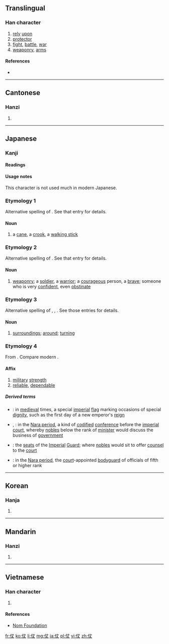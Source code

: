 ==Translingual==

===Han character===
{{Han char|rn=9|rad=人|as=03|sn=5|four=2520<sub>0</sub>|canj=人十大 (OJK)|ids=⿰[[亻]][[丈]]}}

# [[rely]] [[upon]]
# [[protector]]
# [[fight]], [[battle]], [[war]]
# [[weaponry]], [[arms]]

====References====
* {{Han ref|kx=0092.100|dkj=00371|dj=0195.130|hdz=10113.020|uh=4ED7|ud=20183|bh=A54D|bd=42317}}

----

==Cantonese==

===Hanzi===
{{yue-hanzi|jyut=[[zoeng3]], [[zoeng6]]|y=jeung3, jeung6}}

# {{defn|lang=yue|sort=人03}}

----

==Japanese==

===Kanji===
{{ja-kanji|grade=|rs=人03}}

====Readings====
{{ja-readings
|on=[[じょう]] (jō)
|kun=[[つえ]] (tsue), [[つわもの]] (tsuwamono), [[よる|よ.る]] ({{ja-l|仗る}}, yo.ru) {{qualifier|rare}}
}}

====Usage notes====
This character is not used much in modern Japanese.

===Etymology 1===
Alternative spelling of {{ja-l|杖||tsue}}.  See that entry for details.

====Noun====
{{ja-noun|k|hira=つえ|rom=tsue|hhira=つゑ}}

# {{alternative spelling of|lang=ja|sort=つえ|杖|dot=:}} a [[cane]], a [[crook]], a [[walking stick]]

===Etymology 2===
Alternative spelling of {{ja-l|兵||tsuwamono}}.  See that entry for details.

====Noun====
{{ja-noun|k|hira=つわもの|rom=tsuwamono|hhira=つはもの}}

# {{alternative spelling of|lang=ja|sort=つわもの|兵|dot=:}} [[weaponry]]; a [[soldier]], a [[warrior]]; a [[courageous]] person, a [[brave]]; someone who is very [[confident]], even [[obstinate]]

===Etymology 3===
Alternative spelling of {{ja-l|回り}}, {{ja-l|周り}}, {{ja-l|廻り||mawari}}.  See those entries for details.

====Noun====
{{ja-noun|k|hira=まわり|rom=mawari|hhira=まはり}}

# {{alternative spelling of|lang=ja|sort=まわり|回り|dot=, etc.:}} [[surroundings]]; [[around]]; [[turning]]

===Etymology 4===
From {{etyl|ltc|ja|sort=しょう'}} {{term|lang=ltc|仗}}.  Compare modern {{etyl|cmn|-}} {{term|lang=cmn|仗|tr=zhàng}}.

====Affix====
{{ja-pos|k|affix|hira=じょう|rom=jō|hhira=ぢやう|hidx=しょう'}}

# [[military]] [[strength]]
# [[reliable]], [[dependable]]

=====Derived terms=====
{{der-top}}
* {{ja-l|仗旗|じょうき|jōki}}: in [[medieval]] times, a special [[imperial]] [[flag]] marking occasions of special [[dignity]], such as the first day of a new emperor's [[reign]]
* {{ja-l|仗議}}, {{ja-l|仗儀|じょうぎ|jōgi}}: in the [[w:Nara period|Nara period]], a kind of [[codify|codified]] [[conference]] before the [[imperial]] [[court]], whereby [[公家#Japanese|noble]]s below the rank of [[minister]] would discuss the business of [[government]]
* {{ja-l|仗座|じょうざ|jōza}}: the [[seat]]s of the [[imperial|Imperial]] [[guard|Guard]]; where [[公家#Japanese|noble]]s would sit to offer [[counsel]] to the [[court]]
* {{ja-l|仗身|じょうしん|jōshin}}: in the [[w:Nara period|Nara period]], the [[court]]-appointed [[bodyguard]] of officials of fifth or higher rank
{{der-bottom}}

----

==Korean==

===Hanja===
{{ko-hanja|hangeul=장|rv=jang|mr=chang|y=cang}}

# {{defn|lang=ko|sort=人03}}

----

==Mandarin==

===Hanzi===
{{cmn-hanzi|pin=[[zhàng]] ([[zhang4]])|wg=chang<sup>4</sup>}}

# {{defn|lang=cmn|sort=人03}}

----

==Vietnamese==

===Han character===
{{vi-hantu|[[trượng]], [[dượng]]|rs=人03}}

# {{defn|lang=vi|sort=人03}}

====References====
*[http://nomfoundation.org/common/nom_details.php?codepoint=4ed7 Nom Foundation]

[[fr:仗]]
[[ko:仗]]
[[li:仗]]
[[mg:仗]]
[[ja:仗]]
[[pl:仗]]
[[vi:仗]]
[[zh:仗]]